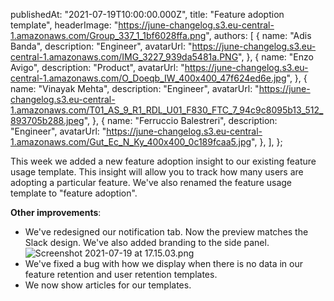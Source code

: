 
  publishedAt: "2021-07-19T10:00:00.000Z",
  title: "Feature adoption template",
  headerImage:
    "https://june-changelog.s3.eu-central-1.amazonaws.com/Group_337_1_1bf6028ffa.png",
  authors: [
    {
      name: "Adis Banda",
      description: "Engineer",
      avatarUrl:
        "https://june-changelog.s3.eu-central-1.amazonaws.com/IMG_3227_939da5481a.PNG",
    },
    {
      name: "Enzo Avigo",
      description: "Product",
      avatarUrl:
        "https://june-changelog.s3.eu-central-1.amazonaws.com/O_Doeqb_IW_400x400_47f624ed6e.jpg",
    },
    {
      name: "Vinayak Mehta",
      description: "Engineer",
      avatarUrl:
        "https://june-changelog.s3.eu-central-1.amazonaws.com/T01_AS_9_R1_RDL_U01_F830_FTC_7_94c9c8095b13_512_893705b288.jpeg",
    },
    {
      name: "Ferruccio Balestreri",
      description: "Engineer",
      avatarUrl:
        "https://june-changelog.s3.eu-central-1.amazonaws.com/Gut_Ec_N_Ky_400x400_0c189fcaa5.jpg",
    },
  ],
};

This week we added a new feature adoption insight to our existing feature usage template. This insight will allow you to track how many users are adopting a particular feature. We've also renamed the feature usage template to "feature adoption".

**Other improvements**:

- We've redesigned our notification tab. Now the preview matches the Slack design. We've also added branding to the side panel. ![Screenshot 2021-07-19 at 17.15.03.png](https://june-changelog.s3.eu-central-1.amazonaws.com/Screenshot_2021_07_19_at_17_15_03_c0933f6e7c.png)
- We've fixed a bug with how we display when there is no data in our feature retention and user retention templates.
- We now show articles for our templates.

